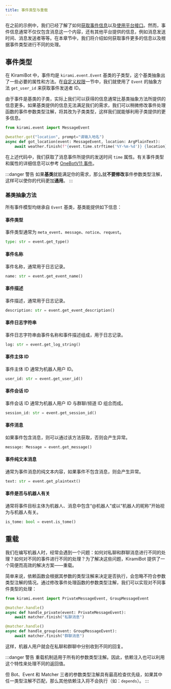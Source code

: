 ```yaml
---
title: 事件类型与重载
---
```


在之前的示例中，我们已经了解了如何[获取事件信息](../basic/event-data)以及[使用平台接口](api-calling)。然而，事件信息通常不仅仅包含消息这一个内容，还有其他平台提供的信息，例如消息发送时间、消息发送者等等。在本章节中，我们将介绍如何获取事件更多的信息以及根据事件类型进行不同的处理。

## 事件类型

在 KiramiBot 中，事件均是 `kirami.event.Event` 基类的子类型，这个基类抽象出了一些必要的属性和方法。在[自定义权限](permission#自定义权限)一节中，我们就使用了 `Event` 的抽象方法 `get_user_id` 来获取事件发送者 ID。

由于事件是基类的子类，实际上我们可以获得的信息通常比基类抽象方法所提供的信息更多。如果基类提供的信息无法满足我们的需求，我们可以稍微修改事件处理函数的事件参数类型注解，将其改为子类类型，这样我们就能够利用子类提供的更多信息。

```python {4} title=weather/__init__.py
from kirami.event import MessageEvent

@weather.got("location", prompt="请输入地名")
async def got_location(event: MessageEvent, location: ArgPlainText):
    await weather.finish(f"{event.time.strftime('%Y-%m-%d')} {location} 的天气是...")
```

在上述代码中，我们获取了消息事件所提供的发送时间 `time` 属性。有关事件类型和属性的详细信息可以参考 [OneBotV11 事件](https://github.com/botuniverse/onebot-11/tree/master/event)。

:::danger 警告
如果**基类**就能满足你的需求，那么就**不要修改**事件参数类型注解，这样可以使你的代码更加**通用**。
:::

### 基类抽象方法

所有事件模型均继承自 `Event` 基类，基类能提供如下信息：

#### 事件类型

事件类型通常为 `meta_event`、`message`、`notice`、`request`。

```python
type: str = event.get_type()
```

#### 事件名称

事件名称，通常用于日志记录。

```python
name: str = event.get_event_name()
```

#### 事件描述

事件描述，通常用于日志记录。

```python
description: str = event.get_event_description()
```

#### 事件日志字符串

事件日志字符串由事件名称和事件描述组成，用于日志记录。

```python
log: str = event.get_log_string()
```

#### 事件主体 ID

事件主体 ID 通常为机器人用户 ID。

```python
user_id: str = event.get_user_id()
```

#### 事件会话 ID

事件会话 ID 通常为机器人用户 ID 与群聊/频道 ID 组合而成。

```python
session_id: str = event.get_session_id()
```

#### 事件消息

如果事件包含消息，则可以通过该方法获取，否则会产生异常。

```python
message: Message = event.get_message()
```

#### 事件纯文本消息

通常为事件消息的纯文本内容，如果事件不包含消息，则会产生异常。

```python
text: str = event.get_plaintext()
```

#### 事件是否与机器人有关

通常将事件目标主体为机器人、消息中包含“@机器人”或以“机器人的昵称”开始视为与机器人有关。

```python
is_tome: bool = event.is_tome()
```

## 重载

我们在编写机器人时，经常会遇到一个问题：如何对私聊和群聊消息进行不同的处理？如何对不同的事件进行不同的处理？为了解决这些问题，KiramiBot 提供了一个简便而高效的解决方案——重载。

简单来说，依赖函数会根据其参数的类型注解来决定是否执行，会忽略不符合参数类型注解的情况。通过修改事件处理函数的参数类型注解，我们可以实现对不同事件类型的处理：

```python {4,8}
from kirami.event import PrivateMessageEvent, GroupMessageEvent

@matcher.handle()
async def handle_private(event: PrivateMessageEvent):
    await matcher.finish("私聊消息")

@matcher.handle()
async def handle_group(event: GroupMessageEvent):
    await matcher.finish("群聊消息")
```

这样，机器人用户就会在私聊和群聊中分别收到不同的回复。

:::danger 警告
重载机制适用于所有的参数类型注解。因此，依赖注入也可以利用这个特性来处理不同的返回值。

但 Bot、Event 和 Matcher 三者的参数类型注解具有最高检查优先级，如果其中任一类型注解不匹配，那么其他依赖注入将不会执行（如：`depends`）。
:::
